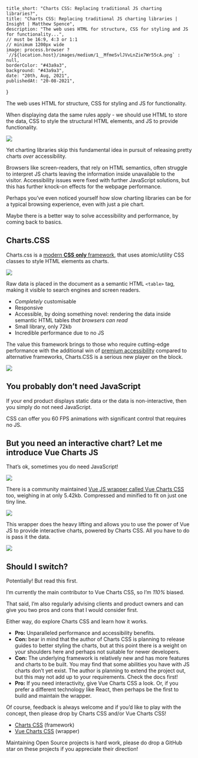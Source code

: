 
    title_short: "Charts CSS: Replacing traditional JS charting libraries?",
    title: "Charts CSS: Replacing traditional JS charting libraries | Insight | Matthew Spence",
    description: "The web uses HTML for structure, CSS for styling and JS for functionality...",
    // must be 16:9, 4:3 or 1:1
    // minimum 1200px wide
    image: process.browser ? `//${location.host}/images/medium/1__MfmeSvlJVvLnZie7Wr55cA.png` : null,
    borderColor: "#43a9a3",
    background: "#43a9a3",
    date: "20th, Aug, 2021",
    publishedAt: "20-08-2021",
}

The web uses HTML for structure, CSS for styling and JS for functionality.

When displaying data the same rules apply - we should use HTML to store the data, CSS to style the structural HTML elements, and JS to provide functionality.

![](/images/medium/1__MfmeSvlJVvLnZie7Wr55cA.png)

Yet charting libraries skip this fundamental idea in pursuit of releasing pretty charts _over_ accessibility.

Browsers like screen-readers, that rely on HTML semantics, often struggle to interpret JS charts leaving the information inside unavailable to the visitor. Accessibility issues were fixed with further JavaScript solutions, but this has further knock-on effects for the webpage performance.

Perhaps you’ve even noticed yourself how slow charting libraries can be for a typical browsing experience, even with just a pie chart.

Maybe there is a better way to solve accessibility and performance, by coming back to basics.

## Charts.CSS

Charts.css is a [modern **CSS** **only** framework](https://chartscss.org/), that uses atomic/utility CSS classes to style HTML elements as charts.

![](/images/medium/1__11Mmb2sye2C8FAO4vCwV2A.png)

Raw data is placed in the document as a semantic HTML `<table>` tag, making it visible to search engines and screen readers.

*   _Completely_ customisable
*   Responsive
*   Accessible, by doing something novel: rendering the data inside semantic HTML tables _that browsers can read_
*   Small library, only 72kb
*   Incredible performance due to no JS

The value this framework brings to those who require cutting-edge performance with the additional win of [premium accessibility](https://chartscss.org/docs/#alternatives) compared to alternative frameworks, Charts.CSS is a serious new player on the block.

![](/images/medium/1__lYYnLVK5EKXkgVEFSio4Jg.png)

## You probably don’t need JavaScript

If your end product displays static data or the data is non-interactive, then you simply do not need JavaScript.

CSS can offer you 60 FPS animations with significant control that requires no JS.

## But you need an interactive chart? Let me introduce Vue Charts JS

That’s ok, sometimes you do need JavaScript!

![](/images/medium/1__28ucCv4qMsSEY2YHR1oH4A.png)

There is a community maintained [Vue JS wrapper called Vue Charts CSS](https://github.com/Vue-Charts-CSS/vue.charts.css) too, weighing in at only 5.42kb. Compressed and minified to fit on just one tiny line.

![](/images/medium/1__kN3cDWRCbXu1QNNhXNl1WQ.png)

This wrapper does the heavy lifting and allows you to use the power of Vue JS to provide interactive charts, powered by Charts CSS. All you have to do is pass it the data.

![](/images/medium/1__wyVTSDGm5f6Uj3HpH2Aeyg.png)

## Should I switch?

Potentially! But read this first.

I’m currently the main contributor to Vue Charts CSS, so I’m _110%_ biased.

That said, I’m also regularly advising clients and product owners and can give you two pros and cons that I would consider first.

Either way, do explore Charts CSS and learn how it works.

*   **Pro:** Unparalleled performance and accessibility benefits.
*   **Con:** bear in mind that the author of Charts CSS is planning to release guides to better styling the charts, but at this point there is a weight on your shoulders here and perhaps not suitable for newer developers.
*   **Con:** The underlying framework is relatively new and has more features and charts to be built. You may find that some abilities you have with JS charts don’t yet exist. The author is planning to extend the project out, but this may not add up to your requirements. Check the docs first!
*   **Pro:** If you need interactivity, give Vue Charts CSS a look. Or, if you prefer a different technology like React, then perhaps be the first to build and maintain the wrapper.

Of course, feedback is always welcome and if you’d like to play with the concept, then please drop by Charts CSS and/or Vue Charts CSS!

*   [Charts CSS](https://chartscss.org/) (framework)
*   [Vue Charts CSS](https://vue-charts-css.github.io/docs/) (wrapper)

Maintaining Open Source projects is hard work, please do drop a GitHub star on these projects if you appreciate their direction!
